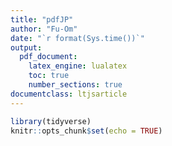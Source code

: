 ```yaml
---
title: "pdfJP"
author: "Fu-Om"
date: "`r format(Sys.time())`"
output:
  pdf_document: 
    latex_engine: lualatex 
    toc: true
    number_sections: true
documentclass: ltjsarticle 
---
```


```r
library(tidyverse)
knitr::opts_chunk$set(echo = TRUE)
```